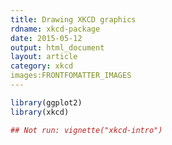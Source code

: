 ```yaml
---
title: Drawing XKCD graphics
rdname: xkcd-package
date: 2015-05-12
output: html_document
layout: article
category: xkcd
images:FRONTFOMATTER_IMAGES
---
```


```r
library(ggplot2)
library(xkcd)
```

```r

## Not run: vignette("xkcd-intro")



```